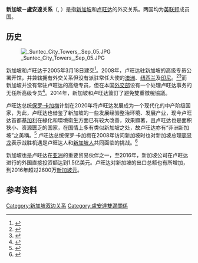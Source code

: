 {{Short description|1=Diplomatic relations between Singapore and the Rwanda}}
{{Infobox Bilateral relations|新加坡-卢旺达|新加坡|卢旺达}}
'''新加坡－盧安達关系'''（{{lang-en|Singapore-Rwanda Relations}}, {{lang-fr|Relations entre la Rwanda et Singapour}}）是指[[新加坡|新加坡]]和[[卢旺达|卢旺达]]的外交关系。两国均为[[英联邦|英联邦]]成员国。

==历史==

[[File:_Suntec_City_Towers,_Sep_05.JPG|thumb]]

新加坡和卢旺达于2005年3月18日建交<ref>{{Cite news | url=https://rwandahighcomm.org.sg/bilateral-relations/amp/ | title=Bilateral Relations | publisher=High Commission of the Republic of Rwanda Singapore | date=2020-08-20 | language=en | accessdate=2020-09-03 | archive-date=2021-04-14 | archive-url=https://web.archive.org/web/20210414142959/http://rwandahighcomm.org.sg/bilateral-relations/amp/ | dead-url=no }}</ref>。2008年，卢旺达驻新加坡的高级专员公署开馆，并兼辖拥有外交关系但没有派驻常任大使的[[澳洲|澳洲]]、[[纽西兰|纽西兰]]及[[印尼|印尼]]。<ref name="MINAFET-DirGenAsiaPacific">{{cite web |url=https://www.minaffet.gov.rw/directorates/asia-pacific |title=Directorate General of Asia & the Pacific |publisher=Ministry of Foreign Affairs and International Cooperation of Rwanda |access-date=26 December 2021 |archive-date=2022-06-24 |archive-url=https://web.archive.org/web/20220624082704/https://www.minaffet.gov.rw/directorates/asia-pacific }}</ref><ref name="RwandaHC-Singapore">{{cite web |url=https://www.rwandainsingapore.gov.rw/ |title=Rwanda in Singapore |publisher=Ministry of Foreign Affairs and International Cooperation of Rwanda |access-date=27 December 2021 |archive-date=2022-06-24 |archive-url=https://web.archive.org/web/20220624014803/https://www.rwandainsingapore.gov.rw/ }}</ref>而新加坡并没有常驻卢旺达的高级专员，但在本国[[新加坡外交部|外交部]]设有一个处理卢旺达事务的无任所高级专员<ref>{{cite web|url=http://www.mfa.gov.sg/dipcon/singapore_mission_locator.html |title=Archived copy |accessdate=2012-02-22 |url-status=dead |archiveurl=https://web.archive.org/web/20110926050531/http://www.mfa.gov.sg/dipcon/singapore_mission_locator.html |archivedate=2011-09-26 }}</ref>。2014年，新加坡和卢旺达簽訂了避免雙重徵稅協議。

卢旺达总统[[保罗·卡加梅|保罗·卡加梅]]计划在2020年将卢旺达发展成为一个现代化的中产阶级国家，为此，卢旺达也借鉴了新加坡的一些发展经验整治环境、发展产业，现今卢旺达首都[[基加利|基加利]]在綠化和環境衛生方面已有较大改善，效果顯著，且卢旺达也是面积狭小、资源匮乏的国家，在国情上多有类似新加坡之处，故卢旺达亦有“非洲新加坡”之美稱。<ref>{{Cite news | url= https://www.ejinsight.com/eji/article/id/2108427/20190411Rwanda-from-genocide-to-Africas-Singapore | title= Rwanda: From genocide to 'Africa’s Singapore' | publisher= ejinsight | date= 2019-04-11 | language= en | accessdate= 2020-09-03 | archive-date= 2020-11-27 | archive-url= https://web.archive.org/web/20201127220907/https://www.ejinsight.com/eji/article/id/2108427/20190411Rwanda-from-genocide-to-Africas-Singapore | dead-url= no }}</ref> 卢旺达总统保罗·卡加梅在2008年访问新加坡时也对新加坡总理[[李显龙|李显龙]]表示战胜机遇是卢旺达人和[[新加坡人|新加坡人]]共同面临的挑战。<ref>{{Cite news | url= https://amp.dw.com/en/rwanda-singapore-ghana/a-54213958 | title= Ghana, Rwanda seek to emulate Singapore's economic model | publisher= dw.com | date= 2020-07-17 | language= en | accessdate= 2020-09-03 | archive-date= 2020-07-18 | archive-url= https://web.archive.org/web/20200718201741/https://amp.dw.com/en/rwanda-singapore-ghana/a-54213958 | dead-url= no }}</ref>

新加坡也是卢旺达在[[亚洲|亚洲]]的重要贸易伙伴之一，至2016年，新加坡公司在卢旺达进行的外国直接投资额达到1.5亿美元。卢旺达对新加坡的出口总额也有所增加，到2016年超过2600万[[新加坡元|新加坡元]]。

==参考资料==
{{reflist}}

{{新加坡外交}}
{{卢旺达外交}}
[[Category:新加坡双边关系|Category:新加坡双边关系]]
[[Category:盧安達雙邊關係|Category:盧安達雙邊關係]]